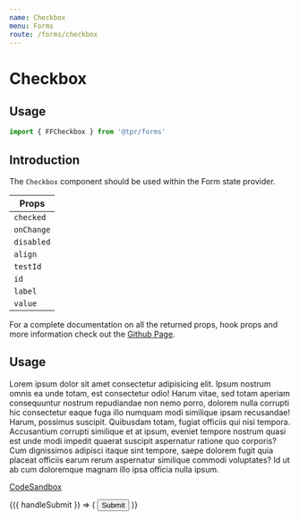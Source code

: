 ```yaml
---
name: Checkbox
menu: Forms
route: /forms/checkbox
---
```



# Checkbox

## Usage

```js
import { FFCheckbox } from '@tpr/forms'
```

## Introduction

The `Checkbox` component should be used within the Form state provider.

| Props                  |
| ---------------------- |
| `checked`              |
| `onChange`             |
| `disabled`             |
| `align`                |
| `testId`               |
| `id`                   |
| `label`                |
| `value`                |

For a complete documentation on all the returned props, hook props and more
information check out the
[Github Page](https://github.com/davidalekna/tpr/tree/master/packages/forms#checkbox).

## Usage

Lorem ipsum dolor sit amet consectetur adipisicing elit. Ipsum nostrum omnis ea unde totam, est 
consectetur odio! Harum vitae, sed totam aperiam consequuntur nostrum repudiandae non nemo porro, 
dolorem nulla corrupti hic consectetur eaque fuga illo numquam modi similique ipsam recusandae! Harum, 
possimus suscipit. Quibusdam totam, fugiat officiis qui nisi tempora. Accusantium corrupti similique 
et at ipsum, eveniet tempore nostrum quasi est unde modi impedit quaerat suscipit aspernatur ratione 
quo corporis? Cum dignissimos adipisci itaque sint tempore, saepe dolorem fugit quia placeat officiis 
earum rerum aspernatur similique commodi voluptates? Id ut ab cum doloremque magnam illo ipsa officia nulla ipsum.

[CodeSandbox](https://codesandbox.io)

<Playground>
	<Form onSubmit={console.log}>
		{({ handleSubmit }) => (
			<form onSubmit={handleSubmit} style={{ width: 400, padding: 10 }}>
				<FFCheckbox
					name="checkbox-a"
					label="All details are correct"
				/>
				<button type="submit" style={{display: 'none'}}>Submit</button>
			</form>
		)}
	</Form>
</Playground>
